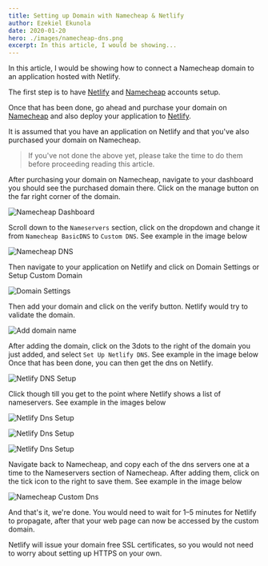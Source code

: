 ```yaml
---
title: Setting up Domain with Namecheap & Netlify
author: Ezekiel Ekunola
date: 2020-01-20
hero: ./images/namecheap-dns.png
excerpt: In this article, I would be showing...
---
```


In this article, I would be showing how to connect a Namecheap domain to an application hosted with Netlify.

The first step is to have [Netlify](https://www.netlify.com) and [Namecheap](https://www.namecheap.com) accounts setup.

Once that has been done, go ahead and purchase your domain on [Namecheap](https://www.namecheap.com) and also deploy your application to [Netlify](https://www.netlify.com).

It is assumed that you have an application on Netlify and that you've also purchased your domain on Namecheap.

> If you've not done the above yet, please take the time to do them before proceeding reading this article.

After purchasing your domain on Namecheap, navigate to your dashboard you should see the purchased domain there. Click on the manage button on the far right corner of the domain.

![Namecheap Dashboard](./images/namecheap-dashboard.png)

Scroll down to the `Nameservers` section, click on the dropdown and change it from `Namecheap BasicDNS` to `Custom DNS`. See example in the image below

![Namecheap DNS](./images/namecheap-dns.png)

Then navigate to your application on Netlify and click on Domain Settings or Setup Custom Domain

![Domain Settings](./images/netlify-domain-settings.png)

Then add your domain and click on the verify button. Netlify would try to validate the domain.

![Add domain name](./images/netlify-add-domain-name.png)

After adding the domain, click on the 3dots to the right of the domain you just added, and select `Set Up Netlify DNS`. See example in the image below
Once that has been done, you can then get the dns on Netlify.

![Netlify DNS Setup](./images/netlify-dns-setup.png)

Click though till you get to the point where Netlify shows a list of nameservers. See example in the images below

![Netlify Dns Setup](./images/netlify-dns-setup-1.png)

![Netlify Dns Setup](./images/netlify-dns-setup-2.png)

![Netlify Dns Setup](./images/netlify-dns-setup-3.png)

Navigate back to Namecheap, and copy each of the dns servers one at a time to the Nameservers section of Namecheap. After adding them, click on the tick icon to the right to save them. See example in the image below

![Namecheap Custom Dns](./images/namecheap-custom-dns.png)

And that's it, we're done. You would need to wait for 1–5 minutes for Netlify to propagate, after that your web page can now be accessed by the custom domain.

Netlify will issue your domain free SSL certificates, so you would not need to worry about setting up HTTPS on your own.
